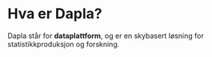 # Hva er Dapla?

Dapla står for **dataplattform**, og er en skybasert løsning for statistikkproduksjon og forskning.

